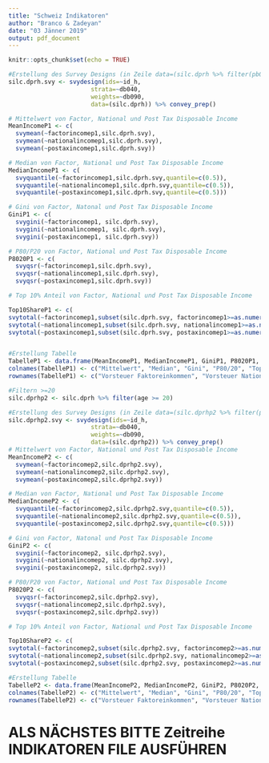 ---
title: "Schweiz Indikatoren"
author: "Branco & Zadeyan"
date: "03 Jänner 2019"
output: pdf_document
---

```{r setup, include=FALSE}
knitr::opts_chunk$set(echo = TRUE)
```

```{r Ungleichheitsindikatoren nach P1, include=FALSE}


#Erstellung des Survey Designs (in Zeile data=(silc.dprh %>% filter(pb010=XX) XX Für bestimmtes Jahr eintragen)
silc.dprh.svy <- svydesign(ids=~id_h,
                       strata=~db040,
                       weights=~db090,
                       data=(silc.dprh)) %>% convey_prep()

# Mittelwert von Factor, National und Post Tax Disposable Income 
MeanIncomeP1 <- c(
  svymean(~factorincomep1,silc.dprh.svy),
  svymean(~nationalincomep1,silc.dprh.svy),
  svymean(~postaxincomep1,silc.dprh.svy))

# Median von Factor, National und Post Tax Disposable Income
MedianIncomeP1 <- c(
  svyquantile(~factorincomep1,silc.dprh.svy,quantile=c(0.5)),
  svyquantile(~nationalincomep1,silc.dprh.svy,quantile=c(0.5)),
  svyquantile(~postaxincomep1,silc.dprh.svy,quantile=c(0.5)))

# Gini von Factor, Natonal und Post Tax Disposable Income
GiniP1 <- c(
  svygini(~factorincomep1, silc.dprh.svy),
  svygini(~nationalincomep1, silc.dprh.svy),
  svygini(~postaxincomep1, silc.dprh.svy))

# P80/P20 von Factor, National und Post Tax Disposable Income
P8020P1 <- c(
  svyqsr(~factorincomep1,silc.dprh.svy),
  svyqsr(~nationalincomep1,silc.dprh.svy),
  svyqsr(~postaxincomep1,silc.dprh.svy))

# Top 10% Anteil von Factor, National und Post Tax Disposable Income

Top10ShareP1 <- c(
svytotal(~factorincomep1,subset(silc.dprh.svy, factorincomep1>=as.numeric(svyquantile(~factorincomep1,silc.dprh.svy,quantile=c(0.9)))))/svytotal(~factorincomep1,silc.dprh.svy),
svytotal(~nationalincomep1,subset(silc.dprh.svy, nationalincomep1>=as.numeric(svyquantile(~nationalincomep1,silc.dprh.svy,quantile=c(0.9)))))/svytotal(~nationalincomep1,silc.dprh.svy),
svytotal(~postaxincomep1,subset(silc.dprh.svy, postaxincomep1>=as.numeric(svyquantile(~postaxincomep1,silc.dprh.svy,quantile=c(0.9)))))/svytotal(~postaxincomep1,silc.dprh.svy))


#Erstellung Tabelle
TabelleP1 <- data.frame(MeanIncomeP1, MedianIncomeP1, GiniP1, P8020P1, Top10ShareP1)
colnames(TabelleP1) <- c("Mittelwert", "Median", "Gini", "P80/20", "Top 10% Share")
rownames(TabelleP1) <- c("Vorsteuer Faktoreinkommen", "Vorsteuer Nationaleinkommen", "Nachsteuer Verfügbares Einkommen")
```



```{r Ungleichheitsindikatoren nach P2, include=FALSE}

#Filtern >=20
silc.dprhp2 <- silc.dprh %>% filter(age >= 20)

#Erstellung des Survey Designs (in Zeile data=(silc.dprhp2 %>% filter(pb010=XX) XX Für bestimmtes Jahr eintragen)
silc.dprhp2.svy <- svydesign(ids=~id_h,
                       strata=~db040,
                       weights=~db090,
                       data=(silc.dprhp2)) %>% convey_prep()
# Mittelwert von Factor, National und Post Tax Disposable Income 
MeanIncomeP2 <- c(
  svymean(~factorincomep2,silc.dprhp2.svy),
  svymean(~nationalincomep2,silc.dprhp2.svy),
  svymean(~postaxincomep2,silc.dprhp2.svy))

# Median von Factor, National und Post Tax Disposable Income
MedianIncomeP2 <- c(
  svyquantile(~factorincomep2,silc.dprhp2.svy,quantile=c(0.5)),
  svyquantile(~nationalincomep2,silc.dprhp2.svy,quantile=c(0.5)),
  svyquantile(~postaxincomep2,silc.dprhp2.svy,quantile=c(0.5)))

# Gini von Factor, Natonal und Post Tax Disposable Income
GiniP2 <- c(
  svygini(~factorincomep2, silc.dprhp2.svy),
  svygini(~nationalincomep2, silc.dprhp2.svy),
  svygini(~postaxincomep2, silc.dprhp2.svy))

# P80/P20 von Factor, National und Post Tax Disposable Income
P8020P2 <- c(
  svyqsr(~factorincomep2,silc.dprhp2.svy),
  svyqsr(~nationalincomep2,silc.dprhp2.svy),
  svyqsr(~postaxincomep2,silc.dprhp2.svy))

# Top 10% Anteil von Factor, National und Post Tax Disposable Income

Top10ShareP2 <- c(
svytotal(~factorincomep2,subset(silc.dprhp2.svy, factorincomep2>=as.numeric(svyquantile(~factorincomep2,silc.dprhp2.svy,quantile=c(0.9)))))/svytotal(~factorincomep2,silc.dprhp2.svy),
svytotal(~nationalincomep2,subset(silc.dprhp2.svy, nationalincomep2>=as.numeric(svyquantile(~nationalincomep2,silc.dprhp2.svy,quantile=c(0.9)))))/svytotal(~nationalincomep2,silc.dprhp2.svy),
svytotal(~postaxincomep2,subset(silc.dprhp2.svy, postaxincomep2>=as.numeric(svyquantile(~postaxincomep2,silc.dprhp2.svy,quantile=c(0.9)))))/svytotal(~postaxincomep2,silc.dprhp2.svy))

#Erstellung Tabelle
TabelleP2 <- data.frame(MeanIncomeP2, MedianIncomeP2, GiniP2, P8020P2, Top10ShareP2)
colnames(TabelleP2) <- c("Mittelwert", "Median", "Gini", "P80/20", "Top 10% Share")
rownames(TabelleP2) <- c("Vorsteuer Faktoreinkommen", "Vorsteuer Nationaleinkommen", "Nachsteuer Verfügbares Einkommen")
```

# ALS NÄCHSTES BITTE Zeitreihe INDIKATOREN FILE AUSFÜHREN